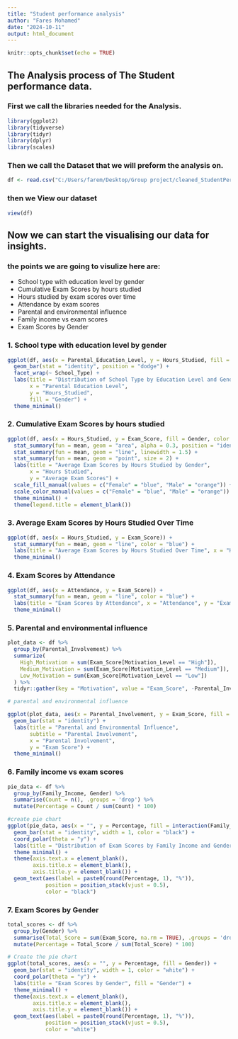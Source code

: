 ```yaml
---
title: "Student performance analysis"
author: "Fares Mohamed"
date: "2024-10-11"
output: html_document
---
```


```r
knitr::opts_chunk$set(echo = TRUE)
```

## The Analysis process of The Student performance data.

### First we call the libraries needed for the Analysis.
```r
library(ggplot2)
library(tidyverse)
library(tidyr)
library(dplyr)
library(scales)
```

### Then we call the Dataset that we  will preform the analysis on.
```r
df <- read.csv("C:/Users/farem/Desktop/Group project/cleaned_StudentPerformanceFactors.csv")
```
### then we View our dataset
```r
view(df)
```
## Now we can start the visualising our data for insights.
### the points we are going to visulize here are: 

* School type with education level by gender
* Cumulative Exam Scores by hours studied 
* Hours studied by exam scores over time
* Attendance by exam scores
* Parental and environmental influence
* Family income vs exam scores 
* Exam Scores by Gender 

### 1. School type with education level by gender
```r
ggplot(df, aes(x = Parental_Education_Level, y = Hours_Studied, fill = Gender)) +
  geom_bar(stat = "identity", position = "dodge") +
  facet_wrap(~ School_Type) +
  labs(title = "Distribution of School Type by Education Level and Gender",
       x = "Parental Education Level",
       y = "Hours_Studied",
       fill = "Gender") +
  theme_minimal()
```

### 2. Cumulative Exam Scores by hours studied
```r
ggplot(df, aes(x = Hours_Studied, y = Exam_Score, fill = Gender, color = Gender)) +
  stat_summary(fun = mean, geom = "area", alpha = 0.3, position = "identity") +
  stat_summary(fun = mean, geom = "line", linewidth = 1.5) +
  stat_summary(fun = mean, geom = "point", size = 2) +
  labs(title = "Average Exam Scores by Hours Studied by Gender", 
       x = "Hours Studied", 
       y = "Average Exam Scores") +
  scale_fill_manual(values = c("Female" = "blue", "Male" = "orange")) +
  scale_color_manual(values = c("Female" = "blue", "Male" = "orange")) +
  theme_minimal() +
  theme(legend.title = element_blank())
```

### 3. Average Exam Scores by Hours Studied Over Time

```r
ggplot(df, aes(x = Hours_Studied, y = Exam_Score)) +
  stat_summary(fun = mean, geom = "line", color = "blue") +
  labs(title = "Average Exam Scores by Hours Studied Over Time", x = "Hours Studied", y = "Average Exam Scores") +
  theme_minimal()
```

### 4. Exam Scores by Attendance

```r
ggplot(df, aes(x = Attendance, y = Exam_Score)) +
  stat_summary(fun = mean, geom = "line", color = "blue") +
  labs(title = "Exam Scores by Attendance", x = "Attendance", y = "Exam Scores") +
  theme_minimal()
```

### 5. Parental and environmental influence

```r
plot_data <- df %>%
  group_by(Parental_Involvement) %>%
  summarize(
    High_Motivation = sum(Exam_Score[Motivation_Level == "High"]),
    Medium_Motivation = sum(Exam_Score[Motivation_Level == "Medium"]),
    Low_Motivation = sum(Exam_Score[Motivation_Level == "Low"])
  ) %>%
  tidyr::gather(key = "Motivation", value = "Exam_Score", -Parental_Involvement)

# parental and environmental influence

ggplot(plot_data, aes(x = Parental_Involvement, y = Exam_Score, fill = Motivation)) +
  geom_bar(stat = "identity") +
  labs(title = "Parental and Environmental Influence", 
       subtitle = "Parental Involvement", 
       x = "Parental Involvement", 
       y = "Exam Score") +
  theme_minimal()
```

### 6. Family income vs exam scores

```r
pie_data <- df %>%
  group_by(Family_Income, Gender) %>%
  summarise(Count = n(), .groups = 'drop') %>%
  mutate(Percentage = Count / sum(Count) * 100)

#create pie chart
ggplot(pie_data, aes(x = "", y = Percentage, fill = interaction(Family_Income, Gender))) +
  geom_bar(stat = "identity", width = 1, color = "black") +
  coord_polar(theta = "y") +
  labs(title = "Distribution of Exam Scores by Family Income and Gender", fill = "Income and Gender") +
  theme_minimal() +
  theme(axis.text.x = element_blank(), 
        axis.title.x = element_blank(),
        axis.title.y = element_blank()) +
  geom_text(aes(label = paste0(round(Percentage, 1), "%")), 
            position = position_stack(vjust = 0.5), 
            color = "black") 
```

### 7. Exam Scores by Gender

```r
total_scores <- df %>%
  group_by(Gender) %>%
  summarise(Total_Score = sum(Exam_Score, na.rm = TRUE), .groups = 'drop') %>%
  mutate(Percentage = Total_Score / sum(Total_Score) * 100)

# Create the pie chart
ggplot(total_scores, aes(x = "", y = Percentage, fill = Gender)) +
  geom_bar(stat = "identity", width = 1, color = "white") +
  coord_polar(theta = "y") +
  labs(title = "Exam Scores by Gender", fill = "Gender") +
  theme_minimal() +
  theme(axis.text.x = element_blank(), 
        axis.title.x = element_blank(),
        axis.title.y = element_blank()) +
  geom_text(aes(label = paste0(round(Percentage, 1), "%")), 
            position = position_stack(vjust = 0.5), 
            color = "white")
```
